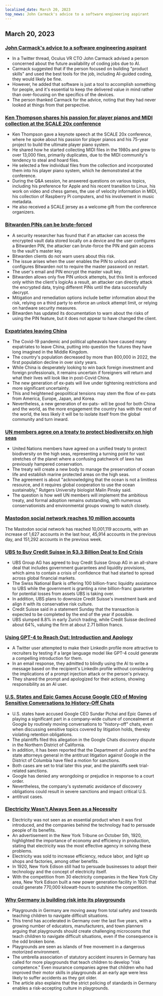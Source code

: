 ```yaml
---
localized_date: March 20, 2023
top_news: John Carmack's advice to a software engineering aspirant
---
```










<CallToAction />

<Steps>

## March 20, 2023

### [John Carmack's advice to a software engineering aspirant](https://twitter.com/ID_AA_Carmack/status/1637087219591659520?ref=hackernewsgpt.com)

- In a Twitter thread, Oculus VR CTO John Carmack advised a person concerned about the future availability of coding jobs due to AI.
- Carmack suggested that if the person focused on building "product skills" and used the best tools for the job, including AI-guided coding, they would likely be fine.
- However, he added that software is just a tool to accomplish something for people, and it's essential to keep the delivered value in mind rather than over-focusing on the specifics of the devices.
- The person thanked Carmack for the advice, noting that they had never looked at things from that perspective.

### [Ken Thompson shares his passion for player pianos and MIDI collection at the SCALE 20x conference](https://www.youtube.com/watch?v=kaandEt_pKw&ref=hackernewsgpt.com)

- Ken Thompson gave a keynote speech at the SCALE 20x conference, where he spoke about his passion for player pianos and his 75-year project to build the ultimate player piano system.
- He shared how he started collecting MIDI files in the 1980s and grew to over 13,000 files, primarily duplicates, due to the MIDI community's tendency to steal and hoard files.
- He selected a few individual files from the collection and incorporated them into his player piano system, which he demonstrated at the conference.
- During the Q&A session, he answered questions on various topics, including his preference for Apple and his recent transition to Linux, his work on video and chess games, the use of velocity information in MIDI, his collection of Raspberry Pi computers, and his involvement in music metadata.
- He also received a SCALE jersey as a welcome gift from the conference organizers.

### [Bitwarden PINs can be brute-forced](https://ambiso.github.io/bitwarden-pin/?ref=hackernewsgpt.com)

- A security researcher has found that if an attacker can access the encrypted vault data stored locally on a device and the user configures a Bitwarden PIN, the attacker can brute-force the PIN and gain access to the vault's master key.
- Bitwarden clients do not warn users about this risk.
- The issue arises when the user enables the PIN to unlock and configures Bitwarden not to require the master password on restart.
- The user's email and PIN encrypt the master vault key.
- Bitwarden allows only five PIN unlock attempts, but this limit is enforced only within the client's logicAs a result, an attacker can directly attack the encrypted data, trying different PINs until the data successfully decrypt.
- Mitigation and remediation options include better information about the risk, relying on a third party to enforce an unlock attempt limit, or relying on hardware security measures.
- Bitwarden has updated its documentation to warn about the risks of using the PIN feature, but it does not appear to have changed the client.

### [Expatriates leaving China](https://www.persuasion.community/p/leaving-china?ref=hackernewsgpt.com)

- The Covid-19 pandemic and political upheavals have caused many expatriates to leave China, putting into question the futures they have long imagined in the Middle Kingdom.
- The country's population decreased by more than 800,000 in 2022, the first population decline in over sixty years.
- While China is desperately looking to win back foreign investment and foreign professionals, it remains uncertain if foreigners will return and what their lives will look like in post-Covid China.
- The new generation of ex-pats will live under tightening restrictions and more significant uncertainty.
- This and heightened geopolitical tensions may stem the flow of ex-pats from America, Europe, Japan, and Korea.
- Nevertheless, a new generation of ex-pats- will be good for both China and the world, as the more engagement the country has with the rest of the world, the less likely it will be to isolate itself from the global community and turn inward.

### [UN members agree on a treaty to protect biodiversity on high seas](https://apnews.com/article/un-oceans-biodiversity-treaty-0b024fa07e8c1947236d8b8491ebf92c?ref=hackernewsgpt.com)

- United Nations members have agreed on a unified treaty to protect biodiversity on the high seas, representing a turning point for vast stretches of the planet where a confusing patchwork of laws has previously hampered conservation.
- The treaty will create a new body to manage the preservation of ocean life and establish marine protected areas on the high seas.
- The agreement is about "acknowledging that the ocean is not a limitless resource, and it requires global cooperation to use the ocean sustainably," Rutgers University biologist Malin Pinsky said.
- The question is how well UN members will implement the ambitious treaty, and formal adoption remains outstanding, with numerous conservationists and environmental groups vowing to watch closely.

### [Mastodon social network reaches 10 million accounts](https://mastodon.social/@mastodonusercount/110051957865629817?ref=hackernewsgpt.com)

The Mastodon social network has reached 10,001,119 accounts, with an increase of 1,627 accounts in the last hour, 45,914 accounts in the previous day, and 151,292 accounts in the previous week.

### [UBS to Buy Credit Suisse in $3.3 Billion Deal to End Crisis](https://www.bloomberg.com/news/articles/2023-03-19/ubs-agrees-to-buy-credit-suisse-in-historic-deal-to-end-crisis?ref=hackernewsgpt.com)

- UBS Group AG has agreed to buy Credit Suisse Group AG in an all-share deal that includes government guarantees and liquidity provisions, which aims to contain a crisis of confidence that had started to spread across global financial markets.
- The Swiss National Bank is offering 100 billion-franc liquidity assistance to UBS while the government is granting a nine billion-franc guarantee for potential losses from assets UBS is taking over.
- In addition, UBS plans to downsize Credit Suisse's investment bank and align it with its conservative risk culture.
- Credit Suisse said in a statement Sunday that the transaction is expected to be completed by the end of the year if possible.
- UBS slumped 8.8% in early Zurich trading, while Credit Suisse declined about 64%, valuing the firm at about 2.71 billion francs.

### [Using GPT-4 to Reach Out: Introduction and Apology](https://twitter.com/brdskggs/status/1637114268876144640?ref=hackernewsgpt.com)

- A Twitter user attempted to make their LinkedIn profile more attractive to recruiters by testing if a large language model like GPT-4 could generate a compelling introduction for them.
- In an email response, they admitted to blindly using the AI to write a message based on the recipient's LinkedIn profile without considering the implications of a prompt injection attack or the person's privacy.
- They shared the prompt and apologized for their actions, showing responsibility as an AI user.

### [U.S. States and Epic Games Accuse Google CEO of Moving Sensitive Conversations to History-Off Chats](http://www.fosspatents.com/2023/03/us-states-epic-games-others-accuse.html?ref=hackernewsgpt.com)

- U.S. states have accused Google CEO Sundar Pichai and Epic Games of playing a significant part in a company-wide culture of concealment at Google by routinely moving conversations to "history-off" chats, even when discussing sensitive topics covered by litigation holds, thereby violating retention obligations.
- The plaintiffs filed this allegation in the Google Chats discovery dispute in the Northern District of California.
- In addition, it has been reported that the Department of Justice and the state attorneys general in the antitrust litigation against Google in the District of Columbia have filed a motion for sanctions.
- Both cases are set to trial later this year, and the plaintiffs seek trial-related sanctions.
- Google has denied any wrongdoing or prejudice in response to a court order.
- Nevertheless, the company's systematic avoidance of discovery obligations could result in severe sanctions and impact critical U.S.
- antitrust cases.

### [Electricity Wasn't Always Seen as a Necessity](https://www.smithsonianmag.com/smart-news/people-had-to-be-convinced-of-the-usefulness-of-electricity-21221094/?ref=hackernewsgpt.com)

- Electricity was not seen as an essential product when it was first introduced, and the companies behind the technology had to persuade people of its benefits.
- An advertisement in the New York Tribune on October 5th, 1920, highlighted the importance of economy and efficiency in production, stating that electricity was the most effective agency in solving these problems.
- Electricity was sold to increase efficiency, reduce labor, and light up shops and factories, among other benefits.
- In 1920, New York Edison still had to persuade businesses to adopt their technology and the concept of electricity itself.
- With the competition from 30 electricity companies in the New York City area, New York Edison built a new power generation facility in 1920 that could generate 770,000 kilowatt-hours to outshine the competition.

### [Why Germany is building risk into its playgrounds](https://www.theguardian.com/world/2021/oct/24/why-germany-is-building-risk-into-its-playgrounds?ref=hackernewsgpt.com)

- Playgrounds in Germany are moving away from total safety and towards teaching children to navigate difficult situations.
- This trend has accelerated in Germany over the last five years, with a growing number of educators, manufacturers, and town planners arguing that playgrounds should create challenging microcosms that teach children to navigate difficult situations, even if the consequence is the odd broken bone.
- Playgrounds are seen as islands of free movement in a dangerous motorized environment.
- The umbrella association of statutory accident insurers in Germany has called for more playgrounds that teach children to develop "risk competence." Even insurance companies agree that children who had improved their motor skills in playgrounds at an early age were less likely to suffer accidents as they got older.
- The article also explains that the strict policing of standards in Germany enables a risk-accepting culture in playgrounds.

</Steps>
